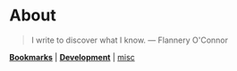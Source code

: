 # About
> I write to discover what I know. — Flannery O'Connor

[**Bookmarks**](/bookmarks) | [**Development**](/development) | [misc](/misc/feedbacks)